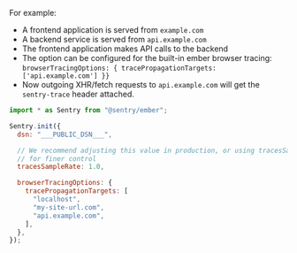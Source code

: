 For example:

- A frontend application is served from `example.com`
- A backend service is served from `api.example.com`
- The frontend application makes API calls to the backend
- The option can be configured for the built-in ember browser tracing: `browserTracingOptions: { tracePropagationTargets: ['api.example.com'] }}`
- Now outgoing XHR/fetch requests to `api.example.com` will get the `sentry-trace` header attached.

<SignInNote />

```javascript
import * as Sentry from "@sentry/ember";

Sentry.init({
  dsn: "___PUBLIC_DSN___",

  // We recommend adjusting this value in production, or using tracesSampler
  // for finer control
  tracesSampleRate: 1.0,

  browserTracingOptions: {
    tracePropagationTargets: [
      "localhost",
      "my-site-url.com",
      "api.example.com",
    ],
  },
});
```
